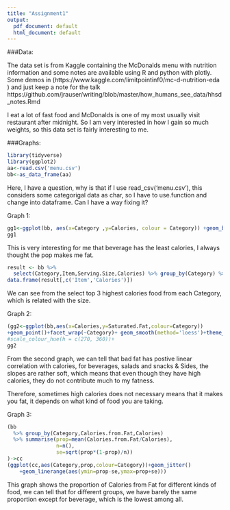 ```yaml
---
title: "Assignment1"
output:
  pdf_document: default
  html_document: default
---
```

###Data:

The data set is from Kaggle containing the McDonalds menu with nutrition information and some notes are available using R and python with plotly. Some demos in  (https://www.kaggle.com/limitpointinf0/mc-d-nutrition-eda ) and just keep a note for the talk https://github.com/jrauser/writing/blob/master/how_humans_see_data/hhsd_notes.Rmd 

I eat a lot of fast food and McDonalds is one of my most usually visit restaurant after midnight.
So I am very interested in how I gain so much weights, so this data set is fairly interesting to me.

###Graphs:
```r
library(tidyverse)
library(ggplot2)
aa<-read.csv('menu.csv')
bb<-as_data_frame(aa)
```

Here, I have a question, why is that if I use read_csv('menu.csv'), this considers some categorigal data as char, so I have to use.function and change into dataframe. Can I have a way fixing it?

Graph 1:
```r
gg1<-ggplot(bb, aes(x=Category ,y=Calories, colour = Category)) +geom_boxplot()
gg1
```
This is very interesting for me that beverage has the least calories, I always thought the pop makes me fat.
```r
result <- bb %>% 
  select(Category,Item,Serving.Size,Calories) %>% group_by(Category) %>% top_n(3)# %>% summarise(Category,Calories)
data.frame(result[,c('Item','Calories')])
```
We can see from the select top 3 highest calories food from each Category, which is related with the size.

Graph 2:
```r
(gg2<-ggplot(bb,aes(x=Calories,y=Saturated.Fat,colour=Category))
+geom_point()+facet_wrap(~Category)+ geom_smooth(method='loess')+theme_minimal())
#scale_colour_hue(h = c(270, 360))+
gg2
```
From the second graph, we can tell that bad fat has postive linear correlation with calories, for beverages, salads and snacks \& Sides, the slopes are rather soft, which means that even though they have high calories, they do not contribute much to my fatness.

Therefore, sometimes high calories does not necessary means that it makes you fat, it depends on what kind of food you are taking.

Graph 3:
```r
(bb
  %>% group_by(Category,Calories.from.Fat,Calories)
  %>% summarise(prop=mean(Calories.from.Fat/Calories),
                n=n(),
                se=sqrt(prop*(1-prop)/n))
)->cc
(ggplot(cc,aes(Category,prop,colour=Category))+geom_jitter()
    +geom_linerange(aes(ymin=prop-se,ymax=prop+se)))
```
This graph shows the proportion of Calories from Fat for different kinds of food, we can tell that for different groups, we have barely the same proportion except for beverage, which is the lowest among all.